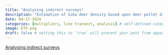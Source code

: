 ```yaml
---
title: "Analysing indirect surveys"
description: "Estimation of Sika deer density based upon deer pellet distance sampling data. Includes estimation of decay rate using logistic regression and multiplier based on dung production rates. Using data from Marques et al. (2001)."
date: 04-17-2024
categories: [multipliers, line transect, analysis] # self-defined categories
image: ETP.png
draft: false # setting this to `true` will prevent your post from appearing on your listing page until you're ready!
---
```


[Analysing indirect surveys](https://distancedevelopment.github.io/Distance/articles/web-only/multipliers/multipliers-distill.html)